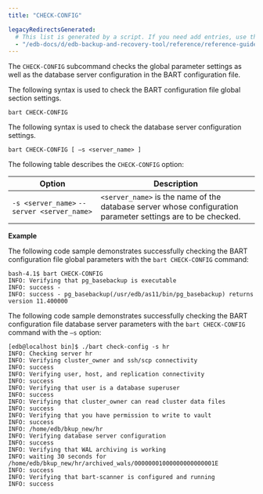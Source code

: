 ```yaml
---
title: "CHECK-CONFIG"

legacyRedirectsGenerated:
  # This list is generated by a script. If you need add entries, use the `legacyRedirects` key.
  - "/edb-docs/d/edb-backup-and-recovery-tool/reference/reference-guide/2.6.1/check_config.html"
---
```


The `CHECK-CONFIG` subcommand checks the global parameter settings as well as the database server configuration in the BART configuration file.

The following syntax is used to check the BART configuration file global section settings.

```text
bart CHECK-CONFIG
```

The following syntax is used to check the database server configuration settings.

```text
bart CHECK-CONFIG [ –s <server_name> ]
```

The following table describes the `CHECK-CONFIG` option:

| Option                                      | Description                                                                                                  |
| ------------------------------------------- | ------------------------------------------------------------------------------------------------------------ |
| `-s <server_name>` `--server <server_name>` | `<server_name>` is the name of the database server whose configuration parameter settings are to be checked. |

**Example**

The following code sample demonstrates successfully checking the BART configuration file global parameters with the `bart CHECK-CONFIG` command:

```text
bash-4.1$ bart CHECK-CONFIG
INFO: Verifying that pg_basebackup is executable
INFO: success -
INFO: success - pg_basebackup(/usr/edb/as11/bin/pg_basebackup) returns
version 11.400000
```

The following code sample demonstrates successfully checking the BART configuration file database server parameters with the `bart CHECK-CONFIG` command with the `–s` option:

```text
[edb@localhost bin]$ ./bart check-config -s hr
INFO: Checking server hr
INFO: Verifying cluster_owner and ssh/scp connectivity
INFO: success
INFO: Verifying user, host, and replication connectivity
INFO: success
INFO: Verifying that user is a database superuser
INFO: success
INFO: Verifying that cluster_owner can read cluster data files
INFO: success
INFO: Verifying that you have permission to write to vault
INFO: success
INFO: /home/edb/bkup_new/hr
INFO: Verifying database server configuration
INFO: success
INFO: Verifying that WAL archiving is working
INFO: waiting 30 seconds for
/home/edb/bkup_new/hr/archived_wals/00000001000000000000001E
INFO: success
INFO: Verifying that bart-scanner is configured and running
INFO: success
```
